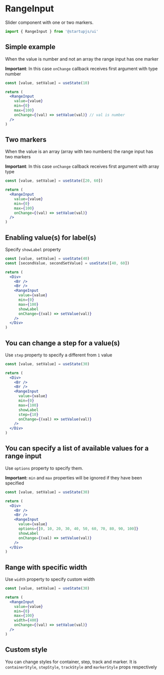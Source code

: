 
# RangeInput

Slider component with one or two markers.

```jsx
import { RangeInput } from '@startupjs/ui'
```

## Simple example
When the value is number and not an array the range input has one marker

**Important**: In this case `onChange` callback receives first argument with type number

```jsx example
const [value, setValue] = useState(10)

return (
  <RangeInput
    value={value}
    min={0}
    max={100}
    onChange={(val) => setValue(val)} // val is number
  />
)
```

## Two markers
When the value is an array (array with two numbers) the range input has two markers

**Important**: In this case `onChange` callback receives first argument with array type

```jsx example
const [value, setValue] = useState([20, 60])

return (
  <RangeInput
    value={value}
    min={0}
    max={100}
    onChange={(val) => setValue(val)}
  />
)
```

## Enabling value(s) for label(s)

Specify `showLabel` property

```jsx example
const [value, setValue] = useState(40)
const [secondValue, secondSetValue] = useState([40, 60])

return (
  <Div>
    <Br />
    <Br />
    <RangeInput
      value={value}
      min={0}
      max={100}
      showLabel
      onChange={(val) => setValue(val)}
    />
  </Div>
)
```

## You can change a step for a value(s)

Use `step` property to specify a different from `1` value

```jsx example
const [value, setValue] = useState(30)

return (
  <Div>
    <Br />
    <Br />
    <RangeInput
      value={value}
      min={0}
      max={100}
      showLabel
      step={10}
      onChange={(val) => setValue(val)}
    />
  </Div>
)
```

## You can specify a list of available values for a range input

Use `options` property to specify them.

**Important:** `min` and `max` properties will be ignored if they have been specified

```jsx example
const [value, setValue] = useState(30)

return (
  <Div>
    <Br />
    <Br />
    <RangeInput
      value={value}
      options={[0, 10, 20, 30, 40, 50, 60, 70, 80, 90, 100]}
      showLabel
      onChange={(val) => setValue(val)}
    />
  </Div>
)
```

## Range with specific width

Use `width` property to specify custom width

```jsx example
const [value, setValue] = useState(30)

return (
  <RangeInput
    value={value}
    min={0}
    max={100}
    width={400}
    onChange={(val) => setValue(val)}
  />
)
```

## Custom style

You can change styles for container, step, track and marker.
It is `containerStyle`, `stepStyle`, `trackStyle` and `markerStyle` props respectively
